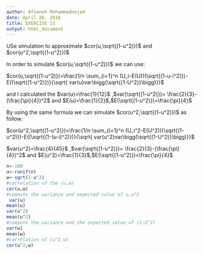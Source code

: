 ---
author: Afsaneh Mohammadnejad
date: April 26, 2016
title: EXERCISE 11
output: html_document
---



USe simulation to approximate $cor(u,\sqrt{(1-u^2)})$ and $cor(u^2,\sqrt{(1-u^2)})$

In order to simulate $cor(u,\sqrt{(1-u^2)})$  we can use:

$cor(u,\sqrt{(1-u^2)})=\frac{1/n \sum_{i=1}^n (U_i-E(U))(\sqrt{(1-u-i^2)})-E((\sqrt{(1-u^2)})}{\sqrt{ var(u)var\bigg(\sqrt{(1-U^2)}\bigg)}}$


and I calculated the $var(u)=\frac{1}{12}$ ,$var(\sqrt{(1-u^2)})= \frac{2}{3}-(\frac{\pi}{4})^2$ and $E(u)=\frac{1}{2}$,$E(\sqrt{(1-u^2)})=\frac{\pi}{4}$

 By using the same formula we can simulate $cor(u^2,\sqrt{(1-u^2)})$ as follow:
 
$cor(u^2,\sqrt{(1-u^2)})=\frac{1/n \sum_{i=1}^n (U_i^2-E(U^2))(\sqrt{(1-u^2)})-E((\sqrt{(1-(u-i)^2)})}{\sqrt{ var(u^2)var\bigg(\sqrt{(1-U^2)}\bigg)}}$

$var(u^2)=\frac{4}{45}$ ,$var(\sqrt{(1-u^2)})= \frac{2}{3}-(\frac{\pi}{4})^2$ and $E(u^2)=\frac{1}{3}$,$E(\sqrt{(1-u^2)})=\frac{\pi}{4}$
```{r}
n<-100
u<-runif(n)
w<-sqrt(1-u^2)
#correlation of the (u,w)
cor(u,w)
#comoute the variance and expected value of u,u^2
 var(u)
mean(u)
var(u^2)
mean(u^2)
#compute the variance and the expected value of (1-U^2)
var(w)
mean(w)
#correlation of (u^2,w)
cor(u^2,w)



```




